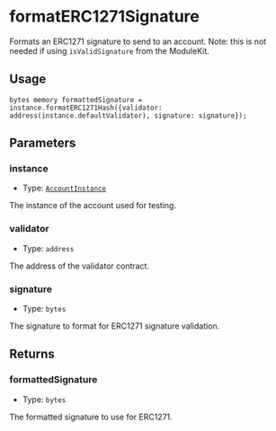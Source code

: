 # formatERC1271Signature

Formats an ERC1271 signature to send to an account. Note: this is not needed if using `isValidSignature` from the ModuleKit.

## Usage

```solidity copy
bytes memory formattedSignature = instance.formatERC1271Hash({validator: address(instance.defaultValidator), signature: signature});
```

## Parameters

### instance

- Type: [`AccountInstance`](/modulekit/glossary/types.mdx#accountinstance)

The instance of the account used for testing.

### validator

- Type: `address`

The address of the validator contract.

### signature

- Type: `bytes`

The signature to format for ERC1271 signature validation.

## Returns

### formattedSignature

- Type: `bytes`

The formatted signature to use for ERC1271.
